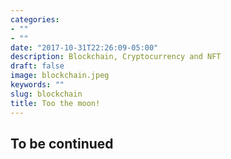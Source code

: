 ```yaml
---
categories:
- ""
- ""
date: "2017-10-31T22:26:09-05:00"
description: Blockchain, Cryptocurrency and NFT
draft: false
image: blockchain.jpeg
keywords: ""
slug: blockchain
title: Too the moon!
---
```


## To be continued